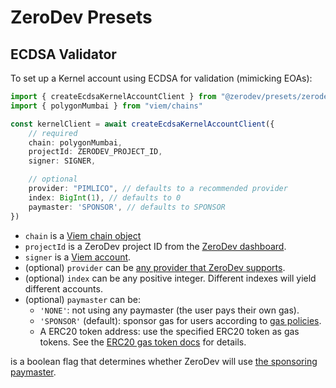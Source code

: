 # ZeroDev Presets

## ECDSA Validator

To set up a Kernel account using ECDSA for validation (mimicking EOAs):

```typescript
import { createEcdsaKernelAccountClient } from "@zerodev/presets/zerodev"
import { polygonMumbai } from "viem/chains"

const kernelClient = await createEcdsaKernelAccountClient({
    // required
    chain: polygonMumbai,
    projectId: ZERODEV_PROJECT_ID,
    signer: SIGNER,

    // optional
    provider: "PIMLICO", // defaults to a recommended provider
    index: BigInt(1), // defaults to 0
    paymaster: 'SPONSOR', // defaults to SPONSOR
})
```

- `chain` is a [Viem chain object](https://viem.sh/docs/clients/chains.html)
- `projectId` is a ZeroDev project ID from the [ZeroDev dashboard](https://dashboard.zerodev.app/).
- `signer` is a [Viem account](https://viem.sh/docs/accounts/local.html).
- (optional) `provider` can be [any provider that ZeroDev supports](/meta-infra/intro).
- (optional) `index` can be any positive integer.  Different indexes will yield different accounts.
- (optional) `paymaster` can be:
    - `'NONE'`: not using any paymaster (the user pays their own gas).
    - `'SPONSOR'` (default): sponsor gas for users according to [gas policies](/meta-infra/gas-policies).
    - A ERC20 token address: use the specified ERC20 token as gas tokens.  See the [ERC20 gas token docs](/sdk/v5_3_x/core-api/pay-gas-with-erc20s) for details.

is a boolean flag that determines whether ZeroDev will use [the sponsoring paymaster](/meta-infra/intro).
